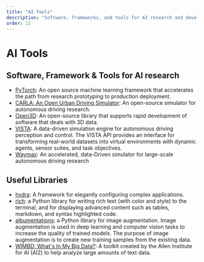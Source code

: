 ```yaml
---
title: "AI Tools"
description: "Software, frameworks, and tools for AI research and development"
order: 11
---
```


# AI Tools

## Software, Framework & Tools for AI research
- [PyTorch](https://pytorch.org/): An open source machine learning framework that accelerates the path from research prototyping to production deployment.
- [CARLA: An Open Urban Driving Simulator](https://github.com/carla-simulator/carla): An open-source simulator for autonomous driving research.
- [Open3D](http://www.open3d.org/): An open-source library that supports rapid development of software that deals with 3D data.
- [VISTA](https://vista.csail.mit.edu/): A data-driven simulation engine for autonomous driving perception and control. The VISTA API provides an interface for transforming real-world datasets into virtual environments with dynamic agents, sensor suites, and task objectives.
- [Waymax](https://waymo.com/research/waymax/): An accelerated, data-Driven simulator for large-scale autonomous driving research


## Useful Libraries
- [hydra](https://hydra.cc/): A framework for elegantly configuring complex applications.
- [rich](https://rich.readthedocs.io/en/stable/index.html): a Python library for writing rich text (with color and style) to the terminal, and for displaying advanced content such as tables, markdown, and syntax highlighted code.
- [albumentations](https://albumentations.ai): a Python library for image augmentation. Image augmentation is used in deep learning and computer vision tasks to increase the quality of trained models. The purpose of image augmentation is to create new training samples from the existing data.
- [WIMBD: What's In My Big Data?](https://wimbd.apps.allenai.org/): A toolkit created by the Allen Institute for AI (AI2) to help analyze large amounts of text data.